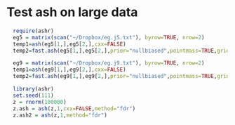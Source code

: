 # Test ash on large data

```r
  require(ashr)
  eg5 = matrix(scan("~/Dropbox/eg.j5.txt"), byrow=TRUE, nrow=2)
  temp1=ash(eg5[1,],eg5[2,],cxx=FALSE)
  temp2=fast.ash(eg5[1,],eg5[2,],prior="nullbiased",pointmass=TRUE,gridmult=2,cxx=FALSE)


```

```r
  eg9 = matrix(scan("~/Dropbox/eg.j9.txt"), byrow=TRUE, nrow=2)
  temp1=ash(eg9[1,],eg9[2,],cxx=FALSE)
  temp2=fast.ash(eg9[1,],eg9[2,],prior="nullbiased",pointmass=TRUE,gridmult=2,cxx=FALSE)

```

```r
  library(ashr)
  set.seed(111)
  z = rnorm(100000)
  z.ash = ash(z,1,cxx=FALSE,method="fdr")
  z.ash2 = ash(z,1,method="fdr")
```


